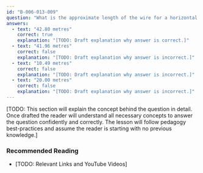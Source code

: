 ```yaml
---
id: "B-006-013-009"
question: "What is the approximate length of the wire for a horizontal loop tuned at 7.15 MHz?"
answers:
  - text: "42.80 metres"
    correct: true
    explanation: "[TODO: Draft explanation why answer is correct.]"
  - text: "41.96 metres"
    correct: false
    explanation: "[TODO: Draft explanation why answer is incorrect.]"
  - text: "10.49 metres"
    correct: false
    explanation: "[TODO: Draft explanation why answer is incorrect.]"
  - text: "20.00 metres"
    correct: false
    explanation: "[TODO: Draft explanation why answer is incorrect.]"
---
```


[TODO: This section will explain the concept behind the question in detail. Once drafted the reader will understand all necessary concepts to answer the question confidently and correctly. The lesson will follow pedagogy best-practices and assume the reader is starting with no previous knowledge.]

### Recommended Reading

- [TODO: Relevant Links and YouTube Videos]
